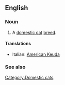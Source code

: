 ==English==

===Noun===
{{en-noun|sg=[[American Keuda]]}}

# A [[domestic cat]] [[breed]].

====Translations====
{{top}}
*Italian: [[American Keuda]]
{{mid}}

{{bottom}}

===See also===
{{Wikipedia|American Keuda}}
{{commonscat|American Keuda}}

[[Category:Domestic cats]]